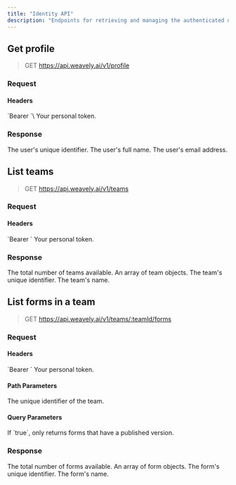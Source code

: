 ```yaml
---
title: "Identity API"
description: "Endpoints for retrieving and managing the authenticated user's identity."
---
```


## Get profile

> GET https://api.weavely.ai/v1/profile

### Request

#### Headers

<ParamField header="Authorization" type="string" required>
  `Bearer <token>`\
  Your personal token.
</ParamField>

### Response

<ResponseField name="id" type="string">
  The user's unique identifier.
</ResponseField>

<ResponseField name="name" type="string">
  The user's full name.
</ResponseField>

<ResponseField name="email" type="string">
  The user's email address.
</ResponseField>

## List teams

> GET https://api.weavely.ai/v1/teams

### Request

#### Headers

<ParamField header="Authorization" type="string" required>
  `Bearer <token>`  
  Your personal token.
</ParamField>

### Response

<ResponseField name="totalItems" type="integer">
  The total number of teams available.
</ResponseField>

<ResponseField name="items" type="array">
  An array of team objects.
</ResponseField>

<ResponseField name="items[].id" type="string">
  The team's unique identifier.
</ResponseField>

<ResponseField name="items[].name" type="string">
  The team's name.
</ResponseField>



## List forms in a team

> GET https://api.weavely.ai/v1/teams/:teamId/forms

### Request

#### Headers

<ParamField header="Authorization" type="string" required>
  `Bearer <token>`  
  Your personal token.
</ParamField>

#### Path Parameters

<ParamField path="teamId" type="string" required>
  The unique identifier of the team.
</ParamField>

#### Query Parameters

<ParamField query="published" type="boolean">
  If `true`, only returns forms that have a published version.
</ParamField>

### Response


<ResponseField name="totalItems" type="integer">
  The total number of forms available.
</ResponseField>

<ResponseField name="items" type="array">
  An array of form objects.
</ResponseField>

<ResponseField name="items[].id" type="string">
  The form's unique identifier.
</ResponseField>

<ResponseField name="items[].name" type="string">
  The form's name.
</ResponseField>